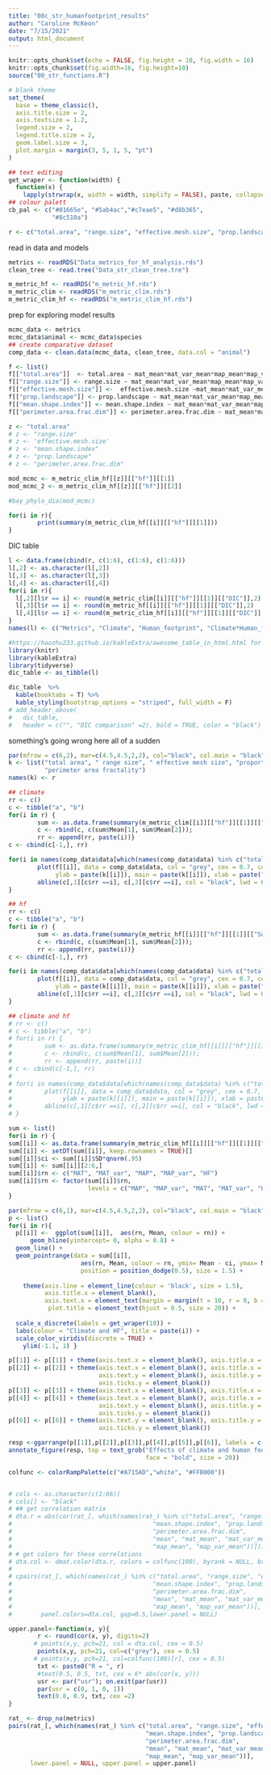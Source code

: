 ```yaml
---
title: "08c_str_humanfootprint_results"
author: "Caroline McKeon"
date: "7/15/2021"
output: html_document
---
```


```r
knitr::opts_chunk$set(echo = FALSE, fig.height = 10, fig.width = 16)
knitr::opts_chunk$set(fig.width=16, fig.height=10) 
source("00_str_functions.R")
```

```r
# blank theme
set_theme(
  base = theme_classic(),
  axis.title.size = 2,
  axis.textsize = 1.2,
  legend.size = 2,
  legend.title.size = 2,
  geom.label.size = 3,
  plot.margin = margin(3, 5, 1, 5, "pt")
)

## text editing
get_wraper <- function(width) {
  function(x) {
    lapply(strwrap(x, width = width, simplify = FALSE), paste, collapse="\n")}}
## colour palett
cb_pal <- c("#01665e", "#5ab4ac","#c7eae5", "#d8b365", 
            "#8c510a")

r <- c("total.area", "range.size", "effective.mesh.size", "prop.landscape", "mean.shape.index", "perimeter.area.frac.dim")

```

read in data and models
```r
metrics <- readRDS("Data_metrics_for_hf_analysis.rds")
clean_tree <- read.tree("Data_str_clean_tree.tre")

m_metric_hf <- readRDS("m_metric_hf.rds")
m_metric_clim <- readRDS("m_metric_clim.rds")
m_metric_clim_hf <- readRDS("m_metric_clim_hf.rds")
```

prep for exploring model results
```r
mcmc_data <- metrics
mcmc_data$animal <- mcmc_data$species
## create comparative dataset
comp_data <- clean.data(mcmc_data, clean_tree, data.col = "animal")

f <- list()
f[["total.area"]]  <- total.area ~ mat_mean*mat_var_mean*map_mean*map_var_mean*mean
f[["range.size"]] <- range.size ~ mat_mean*mat_var_mean*map_mean*map_var_mean*mean
f[["effective.mesh.size"]] <-  effective.mesh.size ~mat_mean*mat_var_mean*map_mean*map_var_mean*mean
f[["prop.landscape"]] <- prop.landscape ~ mat_mean*mat_var_mean*map_mean*map_var_mean*mean
f[["mean.shape.index"]] <- mean.shape.index ~ mat_mean*mat_var_mean*map_mean*map_var_mean*mean  
f[["perimeter.area.frac.dim"]] <- perimeter.area.frac.dim ~ mat_mean*mat_var_mean*map_mean*map_var_mean*mean
```


```r
z <- "total.area"
# z <- "range.size"
# z <- 'effective.mesh.size'
# z <- "mean.shape.index"
# z <- "prop.landscape"
# z <- "perimeter.area.frac.dim"

mod_mcmc <- m_metric_clim_hf[[z]][["hf"]][[1]]
mod_mcmc_2 <- m_metric_clim_hf[[z]][["hf"]][[2]]

#bay_phylo_dia(mod_mcmc)

for(i in r){
        print(summary(m_metric_clim_hf[[i]][["hf"]][[1]]))
}

```

DIC table
```r
l <- data.frame(cbind(r, c(1:6), c(1:6), c(1:6)))
l[,2] <- as.character(l[,2])
l[,3] <- as.character(l[,3])
l[,4] <- as.character(l[,4])
for(i in r){
  l[,2][l$r == i] <- round(m_metric_clim[[i]][["hf"]][[1]][["DIC"]],2)
  l[,3][l$r == i] <- round(m_metric_hf[[i]][["hf"]][[1]][["DIC"]],2)
  l[,4][l$r == i] <- round(m_metric_clim_hf[[i]][["hf"]][[1]][["DIC"]],2)
}
names(l) <- c("Metrics", "Climate", "Human_footprint", "Climate*Human_footprint")
```

```r
#https://haozhu233.github.io/kableExtra/awesome_table_in_html.html for colour by cell value
library(knitr)
library(kableExtra)
library(tidyverse)
dic_table <- as_tibble(l)

dic_table  %>%
  kable(booktabs = T) %>%
  kable_styling(bootstrap_options = "striped", full_width = F)
# add_header_above(
#   dic_table,
#   header = c("", "DIC comparison" =2), bold = TRUE, color = "black")
```


something's going wrong here all of a sudden
```r
par(mfrow = c(6,2), mar=c(4.5,4.5,2,2), col="black", col.main = "black", col.lab = "black")
k <- list("total area", " range size", " effective mesh size", "proportion of landscape", "mean shape index",
          "perimeter area fractality")
names(k) <- r

## climate
rr <- c()
c <- tibble("a", "b")
for(i in r) {
        sum <- as.data.frame(summary(m_metric_clim[[i]][["hf"]][[1]][["Sol"]])[["statistics"]]); 
        c <- rbind(c, c(sum$Mean[1], sum$Mean[2])); 
        rr <- append(rr, paste(i))}
c <- cbind(c[-1,], rr)

for(i in names(comp_data$data[which(names(comp_data$data) %in% c("total.area", "range.size", "effective.mesh.size","prop.landscape",  "mean.shape.index",  "perimeter.area.frac.dim"))])) {
        plot(f[[i]], data = comp_data$data, col = "grey", cex = 0.7, cex.lab = 1.5, cex.main = 1.8,
             ylab = paste(k[[i]]), main = paste(k[[i]]), xlab = paste("mean hf"), bty = "n")
        abline(c[,1][c$rr ==i], c[,2][c$rr ==i], col = "black", lwd = 6)
}

## hf
rr <- c()
c <- tibble("a", "b")
for(i in r) {
        sum <- as.data.frame(summary(m_metric_hf[[i]][["hf"]][[1]][["Sol"]])[["statistics"]]); 
        c <- rbind(c, c(sum$Mean[1], sum$Mean[2])); 
        rr <- append(rr, paste(i))}
c <- cbind(c[-1,], rr)

for(i in names(comp_data$data[which(names(comp_data$data) %in% c("total.area", "range.size", "effective.mesh.size","prop.landscape",  "mean.shape.index",  "perimeter.area.frac.dim"))])) {
        plot(f[[i]], data = comp_data$data, col = "grey", cex = 0.7, cex.lab = 1.5, cex.main = 1.8,
             ylab = paste(k[[i]]), main = paste(k[[i]]), xlab = paste("mean hf"), bty = "n")
        abline(c[,1][c$rr ==i], c[,2][c$rr ==i], col = "black", lwd = 6)
}

## climate and hf
# rr <- c()
# c <- tibble("a", "b")
# for(i in r) {
#         sum <- as.data.frame(summary(m_metric_clim_hf[[i]][["hf"]][[1]][["Sol"]])[["statistics"]]); 
#         c <- rbind(c, c(sum$Mean[1], sum$Mean[2])); 
#         rr <- append(rr, paste(i))}
# c <- cbind(c[-1,], rr)
# 
# for(i in names(comp_data$data[which(names(comp_data$data) %in% c("total.area", "range.size", "effective.mesh.size","prop.landscape",  "mean.shape.index",  "perimeter.area.frac.dim"))])) {
#         plot(f[[i]], data = comp_data$data, col = "grey", cex = 0.7, cex.lab = 1.5, cex.main = 1.8,
#              ylab = paste(k[[i]]), main = paste(k[[i]]), xlab = paste("mean hf"), bty = "n")
#         abline(c[,1][c$rr ==i], c[,2][c$rr ==i], col = "black", lwd = 6)
# }
```

```r
sum <- list()
for(i in r) {
sum[[i]] <- as.data.frame(summary(m_metric_clim_hf[[i]][["hf"]][[1]][["Sol"]])[["statistics"]]);
sum[[i]] <- setDT(sum[[i]], keep.rownames = TRUE)[]
sum[[i]]$ci <- sum[[i]]$SD*qnorm(.95)
sum[[i]] <- sum[[i]][2:6,] 
sum[[i]]$rn <- c("MAT", "MAT_var", "MAP", "MAP_var", "HF")
sum[[i]]$rn <- factor(sum[[i]]$rn,
                      levels = c("MAP", "MAP_var", "MAT", "MAT_var", "HF"))
}


```

```r
par(mfrow = c(6,1), mar=c(4.5,4.5,2,2), col="black", col.main = "black", col.lab = "black")
p <- list()
for(i in r){
  p[[i]] <-  ggplot(sum[[i]],  aes(rn, Mean, colour = rn)) + 
      geom_hline(yintercept= 0, alpha = 0.8) +
  geom_line() +
  geom_pointrange(data = sum[[i]],
                    aes(rn, Mean, colour = rn, ymin= Mean - ci, ymax= Mean + ci), 
                    position = position_dodge(0.5), size = 1.5) +
  
    theme(axis.line = element_line(colour = 'black', size = 1.5), 
          axis.title.x = element_blank(),
          axis.text.x = element_text(margin = margin(t = 10, r = 0, b = 0, l = 0)),
           plot.title = element_text(hjust = 0.5, size = 20)) +
    
  scale_x_discrete(labels = get_wraper(10)) +
  labs(colour = "Climate and HF", title = paste(i)) +
  scale_color_viridis(discrete = TRUE) +
    ylim(-1.1, 1) }

p[[1]] <- p[[1]] + theme(axis.text.x = element_blank(), axis.title.x = element_blank()) 
p[[2]] <- p[[2]] + theme(axis.text.x = element_blank(), axis.title.x = element_blank(),
                         axis.text.y = element_blank(), axis.title.y = element_blank(),
                         axis.ticks.y = element_blank()) 
p[[3]] <- p[[3]] + theme(axis.text.x = element_blank(), axis.title.x = element_blank()) 
p[[4]] <- p[[4]] + theme(axis.text.x = element_blank(), axis.title.x = element_blank(),
                         axis.text.y = element_blank(), axis.title.y = element_blank(),
                         axis.ticks.y = element_blank())  
p[[6]] <- p[[6]] + theme(axis.text.y = element_blank(), axis.title.y = element_blank(),
                         axis.ticks.y = element_blank())  

resp <-ggarrange(p[[1]],p[[2]],p[[3]],p[[4]],p[[5]],p[[6]], labels = c("A", "B", "C", "D", "E", "F"), nrow = 3, ncol = 2, common.legend = TRUE, legend = "bottom")
annotate_figure(resp, top = text_grob("Effects of climate and human footprint on range metrics", #color = "black", 
                                      face = "bold", size = 20))
```





```r
colfunc <- colorRampPalette(c("#A715AD","white", "#FFB000"))


# cols <- as.character(c(1:66))
# cols[] <- "black"
# ## get correlation matrix
# dta.r = abs(cor(rat_[, which(names(rat_) %in% c("total.area", "range.size", "effective.mesh.size",
#                                       "mean.shape.index", "prop.landscape",
#                                       "perimeter.area.frac.dim", 
#                                       "mean", "mat_mean", "mat_var_mean", 
#                                       "map_mean", "map_var_mean"))])) 
# # get colors for these correlations
# dta.col <- dmat.color(dta.r, colors = colfunc(100), byrank = NULL, breaks = 100) 
# 
# cpairs(rat_[, which(names(rat_) %in% c("total.area", "range.size", "effective.mesh.size",
#                                       "mean.shape.index", "prop.landscape",
#                                       "perimeter.area.frac.dim", 
#                                       "mean", "mat_mean", "mat_var_mean", 
#                                       "map_mean", "map_var_mean"))], 
#        panel.colors=dta.col, gap=0.5,lower.panel = NULL)

upper.panel<-function(x, y){
        r <- round(cor(x, y), digits=2)
       # points(x,y, pch=21, col = dta.col, cex = 0.5)
        points(x,y, pch=21, col=c("grey"), cex = 0.5)
       # points(x,y, pch=21, col=colfunc(100)[r], cex = 0.5)
        txt <- paste0("R = ", r)
        #text(0.5, 0.5, txt, cex = 6* abs(cor(x, y)))
        usr <- par("usr"); on.exit(par(usr))
        par(usr = c(0, 1, 0, 1))
        text(0.8, 0.9, txt, cex =2)
}

rat_ <- drop_na(metrics)
pairs(rat_[, which(names(rat_) %in% c("total.area", "range.size", "effective.mesh.size",
                                      "mean.shape.index", "prop.landscape",
                                      "perimeter.area.frac.dim", 
                                      "mean", "mat_mean", "mat_var_mean", 
                                      "map_mean", "map_var_mean"))],
      lower.panel = NULL, upper.panel = upper.panel)
```




























